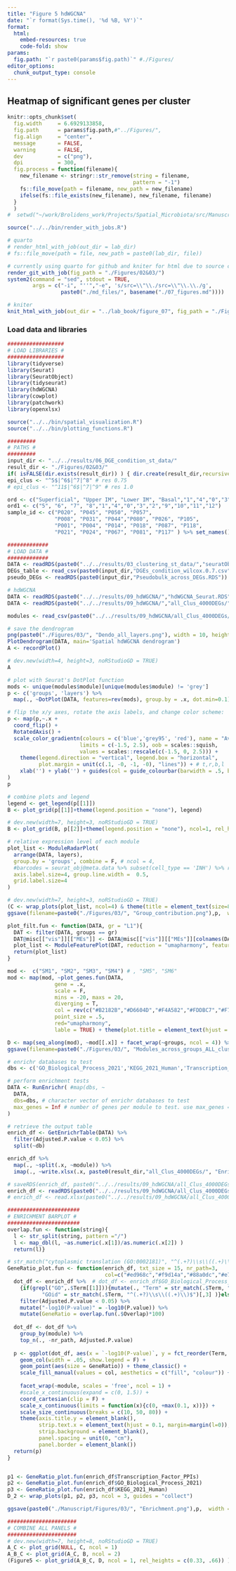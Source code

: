 ```yaml
---
title: "Figure 5 hdWGCNA"
date: "`r format(Sys.time(), '%d %B, %Y')`"
format:
  html:
    embed-resources: true
    code-fold: show
params:
  fig.path: "`r paste0(params$fig.path)`" #./Figures/
editor_options: 
  chunk_output_type: console
---
```

## Heatmap of significant genes per cluster

```r
knitr::opts_chunk$set(
  fig.width     = 6.6929133858,
  fig.path      = params$fig.path,#"../Figures/",
  fig.align     = "center",
  message       = FALSE,
  warning       = FALSE,
  dev           = c("png"),
  dpi           = 300,
  fig.process = function(filename){
    new_filename <- stringr::str_remove(string = filename,
                                        pattern = "-1")
    fs::file_move(path = filename, new_path = new_filename)
    ifelse(fs::file_exists(new_filename), new_filename, filename)
  }
  )
#  setwd("~/work/Brolidens_work/Projects/Spatial_Microbiota/src/Manuscript")
```

```r
source("../../bin/render_with_jobs.R")

# quarto
# render_html_with_job(out_dir = lab_dir)
# fs::file_move(path = file, new_path = paste0(lab_dir, file))

# currently using quarto for github and kniter for html due to source code option 
render_git_with_job(fig_path = "./Figures/02&03/")
system2(command = "sed", stdout = TRUE,
        args = c("-i", "''","-e", 's/src=\\"\\./src=\\"\\.\\./g',
                 paste0("./md_files/", basename("./07_figures.md"))))

# kniter
knit_html_with_job(out_dir = "../lab_book/figure_07", fig_path = "./Figures/07/")
```

### Load data and libraries
```r
##################
# LOAD LIBRARIES #
##################
library(tidyverse)
library(Seurat)
library(SeuratObject)
library(tidyseurat)
library(hdWGCNA)
library(cowplot)
library(patchwork)
library(openxlsx)

source("../../bin/spatial_visualization.R")
source("../../bin/plotting_functions.R")

#########
# PATHS #
#########
input_dir <- "../../results/06_DGE_condition_st_data/"
result_dir <- "./Figures/02&03/"
if( isFALSE(dir.exists(result_dir)) ) { dir.create(result_dir,recursive = TRUE) }
epi_clus <- "^5$|^6$|^7|^8" # res 0.75
# epi_clus <- "^11$|^6$|^7|^9" # res 1.0

ord <- c("Superficial", "Upper IM", "Lower IM", "Basal","1","4","0","3","2","9","10","11","12")
ord1 <- c("5", "6", "7", "8","1","4","0","3","2","9","10","11","12")
sample_id <- c("P020", "P045", "P050", "P057",
               "P008", "P031", "P044","P080", "P026", "P105", 
               "P001", "P004", "P014", "P018", "P087", "P118",
               "P021", "P024", "P067", "P081", "P117" ) %>% set_names()

#############
# LOAD DATA #
#############
DATA <- readRDS(paste0("../../results/03_clustering_st_data/","seuratObj_clustered.RDS"))
DEGs_table <- read_csv(paste0(input_dir,"DGEs_condition_wilcox.0.7.csv"))
pseudo_DEGs <- readRDS(paste0(input_dir,"Pseudobulk_across_DEGs.RDS"))

# hdWGCNA
DATA <- readRDS(paste0("../../results/09_hdWGCNA/","hdWGCNA_Seurat.RDS"))
DATA <- readRDS(paste0("../../results/09_hdWGCNA/","all_Clus_4000DEGs/","hdWGCNA_Seurat.RDS"))

modules <- read_csv(paste0("../../results/09_hdWGCNA/all_Clus_4000DEGs/", "wgcna_all_Clus_modules.csv"))
```

```r
# save the dendrogram
png(paste0("./Figures/03/", "Dendo_all_layers.png"), width = 10, height = 3, units = "in", res = 300)
PlotDendrogram(DATA, main='Spatial hdWGCNA dendrogram')
A <- recordPlot()          

# dev.new(width=4, height=3, noRStudioGD = TRUE)
A
```

```r
# plot with Seurat's DotPlot function
mods <- unique(modules$module)[unique(modules$module) != 'grey']
p <- c('groups', 'layers') %>%
  map(., ~DotPlot(DATA, features=rev(mods), group.by = .x, dot.min=0.1) )

# flip the x/y axes, rotate the axis labels, and change color scheme:
p <- map(p,~.x +
  coord_flip() +
  RotatedAxis() +
  scale_color_gradientn(colours = c('blue','grey95', 'red'), name = "Avg. Expression",
                       limits = c(-1.5, 2.5), oob = scales::squish,
                       values = scales::rescale(c(-1.5, 0, 2.5))) + 
    theme(legend.direction = "vertical", legend.box = "horizontal",
          plot.margin = unit(c(.1, -0, -1, -0), "lines")) + # t,r,b,l
    xlab('') + ylab('') + guides(col = guide_colourbar(barwidth = .5, barheight = 7 )) 
)
p

# combine plots and legend
legend <- get_legend(p[[1]])
B <- plot_grid(p[[1]]+theme(legend.position = "none"), legend)

# dev.new(width=7, height=3, noRStudioGD = TRUE)
B <- plot_grid(B, p[[2]]+theme(legend.position = "none"), ncol=1, rel_heights = c(1,1.4))
```

```r
# relative expression level of each module
plot_list <- ModuleRadarPlot(
  arrange(DATA, layers),
  group.by = 'groups', combine = F, # ncol = 4, 
  #barcodes = seurat_obj@meta.data %>% subset(cell_type == 'INH') %>% rownames(),
  axis.label.size=4, group.line.width =  0.5,
  grid.label.size=4
) 

# dev.new(width=7, height=3, noRStudioGD = TRUE)
(C <- wrap_plots(plot_list, ncol=4) & theme(title = element_text(size=8), plot.margin = unit(c(.1, -0, -1, -0), "lines")) )
ggsave(filename=paste0("./Figures/03/", "Group_contribution.png"),p,  width = 10, height = 3, bg = "white")
```


```r
plot_filt.fun <- function(DATA, gr = "L1"){
  DAT <- filter(DATA, groups == gr)
  DAT@misc[["vis"]][["MEs"]] <- DATA@misc[["vis"]][["MEs"]][colnames(DAT),]
  plot_list <- ModuleFeaturePlot(DAT, reduction = "umapharmony", features = "MEs", title =F) 
  return(plot_list)
}

mod <-  c("SM1", "SM2", "SM3", "SM4") # , "SM5", "SM6"
mod <- map(mod, ~plot_genes.fun(DATA, 
               gene = .x, 
               scale = F,
               mins = -20, maxs = 20,
               diverging = T,
               col = rev(c("#B2182B","#D6604D","#F4A582","#FDDBC7","#F7F7F7","#D1E5F0","#92C5DE","#4393C3","#2166AC")),
               point_size = .5,
               red="umapharmony", 
               lable = TRUE) + theme(plot.title = element_text(hjust = 0)))

D <- map(seq_along(mod), ~mod[[.x]] + facet_wrap(~groups, ncol = 4)) %>% wrap_plots(., ncol=1)
ggsave(filename=paste0("./Figures/03/", "Modules_across_groups_ALL_clus.png"),g,  width = 10, height = 10, bg = "white")
```

```r
# enrichr databases to test
dbs <- c('GO_Biological_Process_2021','KEGG_2021_Human','Transcription_Factor_PPIs')

# perform enrichment tests
DATA <- RunEnrichr( #map(dbs, ~
  DATA,
  dbs=dbs, # character vector of enrichr databases to test
  max_genes = Inf # number of genes per module to test. use max_genes = Inf to choose all genes!
)

# retrieve the output table
enrich_df <- GetEnrichrTable(DATA) %>%
  filter(Adjusted.P.value < 0.05) %>% 
  split(~db)

enrich_df %>%
  map(., ~split(.x, ~module)) %>%
  imap(., ~write.xlsx(.x, paste0(result_dir,"all_Clus_4000DEGs/", "Enrichment_",.y,".xlsx")) )

# saveRDS(enrich_df, paste0("../../results/09_hdWGCNA/all_Clus_4000DEGs/", "Enrichment.RDS"))
enrich_df <- readRDS(paste0("../../results/09_hdWGCNA/all_Clus_4000DEGs/", "Enrichment.RDS"))
# enrich_df <- read.xlsx(paste0("../../results/09_hdWGCNA/all_Clus_4000DEGs/", "Enrichment_all_Clus.xlsx"))

```

```r
#######################
# ENRICHMENT BARPLOT #
#######################
overlap.fun <- function(string){
  l <- str_split(string, pattern ="/")
  l <- map_dbl(l, ~as.numeric(.x[1])/as.numeric(.x[2]) )
  return(l)}

# str_match("cytoplasmic translation (GO:0002181)", "^(.+?)\\s\\((.+)\\)$")[2]
GeneRatio_plot.fun <- function(enrich_df, txt_size = 15, nr_path=3,
                               col=c("#ed968c","#f9d14a","#88a0dc","#e78429")){
  dot_df <- enrich_df %>%  # dot_df <- enrich_df$GO_Biological_Process_2021 %>%
    {if(grepl("GO",.$Term[[1]])){mutate(., "Term" = str_match(.$Term, "^(.+?)\\s\\((.+)\\)$")[,2], 
           "GOid" = str_match(.$Term, "^(.+?)\\s\\((.+)\\)$")[,3] )}else .} %>%
    filter(Adjusted.P.value < 0.05) %>%
    mutate("-log10(P-value)" = -log10(P.value)) %>%
    mutate(GeneRatio = overlap.fun(.$Overlap)*100) 
  
  dot_df <- dot_df %>%
    group_by(module) %>% 
    top_n(., -nr_path, Adjusted.P.value) 
  
  p <- ggplot(dot_df, aes(x = `-log10(P-value)`, y = fct_reorder(Term, `-log10(P-value)`), fill = module, col = module)) +
    geom_col(width = .05, show.legend = F) +
    geom_point(aes(size = GeneRatio)) + theme_classic() + 
    scale_fill_manual(values = col, aesthetics = c("fill", "colour")) +
    
    facet_wrap(~module, scales = 'free', ncol = 1) +
    #scale_x_continuous(expand = c(0, 1.5)) +
    coord_cartesian(clip = F) +
    scale_x_continuous(limits = function(x){c(0, +max(0.1, x))}) +
    scale_size_continuous(breaks = c(10, 50, 80)) +
    theme(axis.title.y = element_blank(),
          strip.text.x = element_text(hjust = 0.1, margin=margin(l=0)),
          strip.background = element_blank(),
          panel.spacing = unit(0, "cm"),
          panel.border = element_blank())
  return(p)
}


p1 <- GeneRatio_plot.fun(enrich_df$Transcription_Factor_PPIs)
p2 <- GeneRatio_plot.fun(enrich_df$GO_Biological_Process_2021)
p3 <- GeneRatio_plot.fun(enrich_df$KEGG_2021_Human)
D_2 <- wrap_plots(p1, p2, p3, ncol = 3, guides = "collect") 

ggsave(paste0("./Manuscript/Figures/03/", "Enrichment.png"),p,  width = 11, height = 3, bg = "white")
```

```r
######################
# COMBINE ALL PANELS #
######################
# dev.new(width=7, height=8, noRStudioGD = TRUE) 
A_C <- plot_grid(NULL, C, ncol = 1)
A_B_C <- plot_grid(A_C, B, ncol = 2)
(Figure5 <- plot_grid(A_B_C, D, ncol = 1, rel_heights = c(0.33, .66)) )
```

